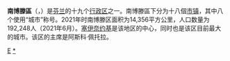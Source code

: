 {{Infobox settlement
| name                    = 南博滕区
| native_name             = {{native name|fi|Etelä-Pohjanmaa}}<br/>{{native name|sv|Södra Österbotten}}
| settlement_type         = [[芬兰行政区|行政区]]
| image_skyline           = 
| image_caption           = 
| image_flag              = Flag of Southern Ostrobothnia.svg
| flag_size               = 125px
| image_shield            = Etelä-Pohjanmaan maakunnan vaakuna.svg
| shield_size             = 75px
| image_map               = Etelä-Pohjanmaa sijainti Suomi.svg
| mapsize                 = 150px
| map_caption             = 南博滕区在芬兰的位置
| coordinates             = 
| coor_pinpoint           = 
| coordinates_footnotes   = 
| subdivision_type        = [[世界政區索引|国家]]
| subdivision_name        = [[芬兰|芬兰]]
| subdivision_type1       = 
| subdivision_name1       = 
| seat_type               = 区府
| seat                    = [[塞伊奈约基|塞伊奈约基]]
| unit_pref               = Metric
| area_footnotes          = 
| area_total_km2          = 14355.63
| population_as_of        = 2021年6月
| population_total        = 192248
| population_density_km2  = auto
| population_footnotes    = 
| area_code_type          = 
| area_code               = 
| iso_code                = FI-03
| blank_name_sec2         = 区鸟
| blank_info_sec2         = [[白腰杓鹬|白腰杓鹬]] (''Numenius arquata'')
| blank1_name_sec2        = 区鱼
| blank1_info_sec2        = [[突唇白鮭|突唇白鮭]] (''Coregonus lavaretus'')
| blank2_name_sec2        = 区花
| blank2_info_sec2        = [[柳兰|柳兰]] (''Chamaenerion angustifolium'')
| website                 = {{URL|https://epliitto.fi/}}
| footnotes               = 
}}
'''南博滕區'''（{{lang-fi|Etelä-Pohjanmaa}}，{{lang-sv|''Södra Österbotten''}}）是[[芬兰|芬兰]]的十九个[[芬兰行政区|行政区]]之一。南博滕區下分为十八個[[芬兰市镇|市镇]]，其中八个使用“城市”称号。2021年时南博滕区面积为14,356平方公里，人口数量为192,248人（2021年6月）。[[塞伊奈约基|塞伊奈约基]]是该地区的中心，同时也是该区目前最大的城市。该区的主席是阿斯科·佩托拉。

{{maakunta}}

[[Category:芬蘭區份|E]]
[[Category:南博滕区|*]]
